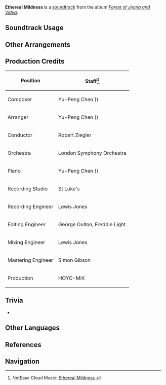 {{Soundtrack Infobox
|image          = Forest of Jnana and Vidya.png
|album          = Forest of Jnana and Vidya
|disc           = 1
|number         = 33
|featured       =
|featured2      =
|featured3      =
|featured_disc  =
|featured_disc2 =
|featured_disc3 =
|youtube_id     = vz-hG1zjAs8
|spotify_id     = 4vZ0zP2UOy8vSJjobfGox1
|previous       = A Drowsy Sensation
|next           = Resonant Chant in the Woods
}}
'''Ethereal Mildness''' is a [[soundtrack]] from the album ''[[Forest of Jnana and Vidya]]''.

==Soundtrack Usage==
{{Soundtrack Usage
|quest         = Where the Boat of Consciousness Lies//cutscene;;Soloist's Prologue
|location      = Dharma Forest//night
|domain        = 
|eventgameplay = Discover Traces, Explore Nature//exploring area 2
|teapot        = Sublime Spicewood//night
}}

==Other Arrangements==
{{Files by Category Gallery|Media Using an Unreleased Arrangement of Ethereal Mildness Soundtrack}}

==Production Credits==
{| class="wikitable"
! Position
! Staff<ref>NetEase Cloud Music: [https://music.163.com/song?id=1992141920 Ethereal Mildness {{zh|绿枝新柔}}]</ref>
|-
! Composer
| Yu-Peng Chen ({{zh|陈致逸}})
|-
! Arranger
| Yu-Peng Chen ({{zh|陈致逸}})
|-
! Conductor
| Robert Ziegler
|-
! Orchestra
| London Symphony Orchestra
|-
! Piano
| Yu-Peng Chen ({{zh|陈致逸}})
|-
! Recording Studio
| St Luke's
|-
! Recording Engineer
| Lewis Jones
|-
! Editing Engineer
| George Oulton, Freddie Light
|-
! Mixing Engineer
| Lewis Jones
|-
! Mastering Engineer
| Simon Gibson
|-
! Production
| HOYO-MiX
|}

==Trivia==
* {{Transclude|For Riddles, for Wonders|NahidaLeitmotif|section=1}}

==Other Languages==
{{Other Languages
|en      = Ethereal Mildness
|zhs     = 绿枝新柔
|zhs_rm  = Lǜzhī Xīn Róu
|zht     = 綠枝新柔
|zht_rm  = Lǜzhī Xīn Róu
|zh_tl   = Verdant Branches Young and Supple
|ja      = 翠、和らかに芽ざす
|ja_rm   = Midori, Yawaraka ni Mezasu
|ja_tl   = Green, Sprouting with Suppleness
}}

==References==
{{Reflist}}

==Navigation==
{{Soundtrack Navbox|Forest of Jnana and Vidya}}